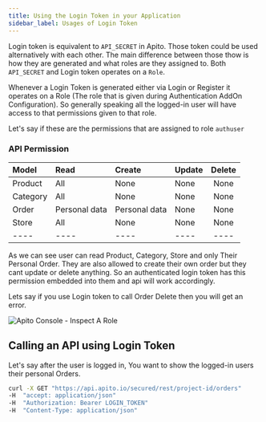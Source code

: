 ```yaml
---
title: Using the Login Token in your Application
sidebar_label: Usages of Login Token
---
```


Login token is equivalent to `API_SECRET` in Apito. Those token could be used alternatively with each other. The main difference between those thow is how they are generated
and what roles are they assigned to. Both `API_SECRET` and Login token operates on a `Role`.

Whenever a Login Token is generated either via Login or Register it operates on a Role (The role that is given during Authentication AddOn Configuration).
So generally speaking all the logged-in user will have access to that permissions given to that role.

Let's say if these are the permissions that are assigned to role `authuser`

### API Permission
Model | Read | Create | Update | Delete
:-- | :-- | :-- | :-- | :--: |
Product | All | None | None | None |
Category | All | None | None | None |
Order | Personal data | Personal data | None | None |
Store | All | None | None | None |
---- | ---- | ---- | ---- | ---- |

As we can see user can read Product, Category, Store and only Their Personal Order. They are also allowed to create their own order but they cant update or delete anything.
So an authenticated login token has this permission embedded into them and api will work accordingly.

Lets say if you use Login token to call Order Delete then you will get an error.

![Apito Console - Inspect A Role](https://cdn.apito.io/media/apito_documentation/P60Y961Q0H_Apito_Console___Edit_A_Role.png)

## Calling an API using Login Token

Let's say after the user is logged in, You want to show the logged-in users their personal Orders.

```bash
curl -X GET "https://api.apito.io/secured/rest/project-id/orders"
-H  "accept: application/json"
-H  "Authorization: Bearer LOGIN_TOKEN"
-H  "Content-Type: application/json"
```

